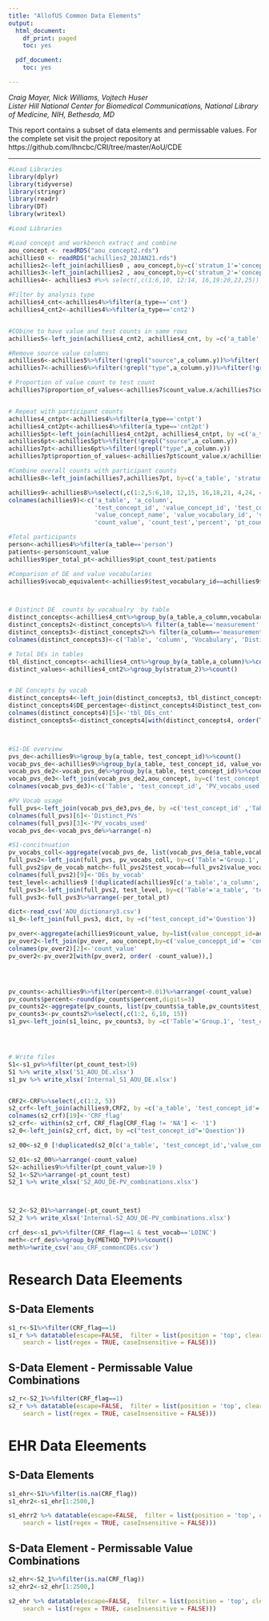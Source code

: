 ---
title: "AllofUS Common Data Elements"
output:
  html_document:
    df_print: paged
    toc: yes

  pdf_document:
    toc: yes

---
*Craig Mayer, Nick Williams, Vojtech Huser*  
*Lister Hill National Center for Biomedical Communications, National Library of Medicine, NIH, Bethesda, MD*


This report contains a subset of data elements and permissable values. For the complete set visit the project repository  at https://github.com/lhncbc/CRI/tree/master/AoU/CDE

---
```{r libraries, message=FALSE, echo=FALSE}
#Load Libraries
library(dplyr)
library(tidyverse)
library(stringr)
library(readr)
library(DT)
library(writexl)

```





```{r DataLoad, message=FALSE, echo=FALSE}
#Load Libraries

#Load concept and workbench extract and combine
aou_concept <- readRDS("aou_concept2.rds")
achillies0 <- readRDS("achillies2_20JAN21.rds")
achillies2<-left_join(achillies0 , aou_concept,by=c('stratum_1'='concept_id'))
achillies3<-left_join(achillies2 , aou_concept,by=c('stratum_2'='concept_id'))
achillies4<- achillies3 #%>% select(,c(1:6,10, 12:14, 16,19:20,22,25))
```


```{r code, message=FALSE, echo=FALSE}

#Filter by analysis type
achillies4_cnt<-achillies4%>%filter(a_type=='cnt')
achillies4_cnt2<-achillies4%>%filter(a_type=='cnt2')


#CObine to have value and test counts in same rows
achillies5<-left_join(achillies4_cnt2, achillies4_cnt, by =c('a_table', "stratum_1"))

#Remove source value columns
achillies6<-achillies5%>%filter(!grepl("source",a_column.y))%>%filter(!grepl("source",a_column.x))
achillies7<-achillies6%>%filter(!grepl("type",a_column.y))%>%filter(!grepl("type",a_column.x))

# Proportion of value count to test count
achillies7$proportion_of_values<-achillies7$count_value.x/achillies7$count_value.y


# Repeat with participant counts
achillies4_cntpt<-achillies4%>%filter(a_type=='cntpt')
achillies4_cnt2pt<-achillies4%>%filter(a_type=='cnt2pt')
achillies5pt<-left_join(achillies4_cnt2pt, achillies4_cntpt, by =c('a_table', "stratum_1"))
achillies6pt<-achillies5pt%>%filter(!grepl("source",a_column.y))
achillies7pt<-achillies6pt%>%filter(!grepl("type",a_column.y))
achillies7pt$proportion_of_values<-achillies7pt$count_value.x/achillies7pt$count_value.y

#Combine overall counts with participant counts
achillies8<-left_join(achillies7,achillies7pt, by=c('a_table', 'stratum_1', 'stratum_2.x') )

achillies9<-achillies8%>%select(,c(1:2,5:6,10, 12,15, 16,18,21, 4,24, 41,44, 62, 79) )
colnames(achillies9)<-c('a_table', 'a_column', 
                        'test_concept_id', 'value_concept_id', 'test_concept_name', 'test_vocabulary_id', 'test_code',
                        'value_concept_name', 'value_vocabulary_id', 'value_code',
                        'count_value', 'count_test','percent', 'pt_count_value', 'pt_count_test','pt_percent')

#Total participants
person<-achillies4%>%filter(a_table=='person')
patients<-person$count_value
achillies9$per_total_pt<-achillies9$pt_count_test/patients

#Comparison of DE and value vocabularies
achillies9$vocab_equivalent<-achillies9$test_vocabulary_id==achillies9$value_vocabulary_id



# Distinct DE  counts by vocabualry  by table
distinct_concepts<-achillies4_cnt%>%group_by(a_table,a_column,vocabulary_id.x)%>%count()
distinct_concepts2<-distinct_concepts%>% filter(a_table=='measurement'|a_table=='observation')
distinct_concepts3<-distinct_concepts2%>% filter(a_column=='measurement_concept_id'|a_column=='observation_concept_id')
colnames(distinct_concepts3)<-c('Table', 'column', 'Vocabulary', 'Distinct_test_concepts')

# Total DEs in tables
tbl_distinct_concepts<-achillies4_cnt%>%group_by(a_table,a_column)%>%count()
distinct_values<-achillies4_cnt2%>%group_by(stratum_2)%>%count()


# DE Concepts by vocab
distinct_concepts4<-left_join(distinct_concepts3, tbl_distinct_concepts, by =c('Table'='a_table','column'='a_column'))
distinct_concepts4$DE_percentage<-distinct_concepts4$Distinct_test_concepts/distinct_concepts4$n
colnames(distinct_concepts4)[5]<-'tbl_DEs_cnt'
distinct_concepts5<-distinct_concepts4[with(distinct_concepts4, order(Table, -DE_percentage)),]



#S1-DE overview
pvs_de<-achillies9%>%group_by(a_table, test_concept_id)%>%count()
vocab_pvs_de<-achillies9%>%group_by(a_table, test_concept_id, value_vocabulary_id)%>%count()
vocab_pvs_de2<-vocab_pvs_de%>%group_by(a_table, test_concept_id)%>%count()
vocab_pvs_de3<-left_join(vocab_pvs_de2,aou_concept, by=c('test_concept_id' = 'concept_id') )%>%select(1:4, 6)
colnames(vocab_pvs_de3)<-c('Table', 'test_concept_id', 'PV_vocabs_used', 'test_name', 'test_vocab')

#PV Vocab usage
full_pvs<-left_join(vocab_pvs_de3,pvs_de, by =c('test_concept_id' ,'Table'='a_table'))
colnames(full_pvs)[6]<-'Distinct_PVs'
colnames(full_pvs)[3]<-'PV_vocabs_used'
vocab_pvs_de<-vocab_pvs_de%>%arrange(-n)

#S1-concitnuation
pv_vocabs_coll<-aggregate(vocab_pvs_de, list(vocab_pvs_de$a_table,vocab_pvs_de$test_concept_id), paste, collapse="|")
full_pvs2<-left_join(full_pvs, pv_vocabs_coll, by=c('Table'='Group.1', 'test_concept_id'='Group.2'))%>%select(,c(1:6,9,10))
full_pvs2$pv_de_vocab_match<-full_pvs2$test_vocab==full_pvs2$value_vocabulary_id
colnames(full_pvs2)[9]<-'DEs_by_vocab'
test_level<-achillies9 [!duplicated(achillies9[c('a_table','a_column', 'test_concept_id')]),]
full_pvs3<-left_join(full_pvs2, test_level, by=c('Table'='a_table', 'test_concept_id'))%>%select(,c(1:2, 4,5, 14,19, 22, 24, 3,6) )
full_pvs3<-full_pvs3%>%arrange(-per_total_pt)

dict<-read_csv('AOU_dictionary3.csv')
s1_0<-left_join(full_pvs3, dict, by =c("test_concept_id"='Question'))

pv_over<-aggregate(achillies9$count_value, by=list(value_conceppt_id=achillies9$value_conceppt_id), FUN=sum)
pv_over2<-left_join(pv_over, aou_concept,by=c('value_conceppt_id'= 'concept_id'))%>%select(,c(1:3,5,8))
colnames(pv_over2)[2]<-'count_value'
pv_over2<-pv_over2[with(pv_over2, order( -count_value)),]




pv_counts<-achillies9%>%filter(percent>0.01)%>%arrange(-count_value)
pv_counts$percent<-round(pv_counts$percent,digits=3)
pv_counts2<-aggregate(pv_counts, list(pv_counts$a_table,pv_counts$test_concept_id), paste, collapse="|")
pv_counts3<-pv_counts2%>%select(,c(1:2, 6,10, 15))
s1_pv<-left_join(s1_loinc, pv_counts3, by =c('Table'='Group.1', 'test_concept_id'='Group.2') )




# Write files
S1<-s1_pv%>%filter(pt_count_test>19)
S1 %>% write_xlsx('S1_AOU_DE.xlsx')
s1_pv %>% write_xlsx('Internal_S1_AOU_DE.xlsx')


CRF2<-CRF%>%select(,c(1:2, 5))
s2_crf<-left_join(achillies9,CRF2, by =c('a_table', 'test_concept_id'='stratum_1'))%>%select(,c(1:19))
colnames(s2_crf)[19]<-'CRF_flag'
s2_crf<- within(s2_crf, CRF_flag[CRF_flag != 'NA'] <- '1')
s2_0<-left_join(s2_crf, dict, by =c("test_concept_id"='Question'))

s2_00<-s2_0 [!duplicated(s2_0[c('a_table', 'test_concept_id','value_concept_id')]),]

S2_01<-s2_00%>%arrange(-count_value)
S2<-achillies9%>%filter(pt_count_value>19 )
S2_1<-S2%>%arrange(-pt_count_test)
S2_1 %>% write_xlsx('S2_AOU_DE-PV_combinations.xlsx')



S2_2<-S2_01%>%arrange(-pt_count_test)
S2_2 %>% write_xlsx('Internal-S2_AOU_DE-PV_combinations.xlsx')

crf_des<-s1_pv%>%filter(CRF_flag==1 & test_vocab=='LOINC')
meth<-crf_des%>%group_by(METHOD_TYP)%>%count()
meth%>%write_csv('aou_CRF_commonCDEs.csv')
```



# Research Data Eleements
## S-Data Elements

```{r S-CRF_DEs, message=FALSE, echo=FALSE}
s1_r<-S1%>%filter(CRF_flag==1)
s1_r %>% datatable(escape=FALSE,  filter = list(position = 'top', clear = FALSE),options = list(
    search = list(regex = TRUE, caseInsensitive = FALSE)))
```


## S-Data Element - Permissable Value Combinations
```{r S2-crf, message=FALSE, echo=FALSE}
s2_r<-S2_1%>%filter(CRF_flag==1)
s2_r %>% datatable(escape=FALSE,  filter = list(position = 'top', clear = FALSE),options = list(
    search = list(regex = TRUE, caseInsensitive = FALSE)))


```



# EHR Data Eleements
## S-Data Elements

```{r S-CRF_DEs, message=FALSE, echo=FALSE}
s1_ehr<-S1%>%filter(is.na(CRF_flag))
s1_ehr2<-s1_ehr[1:2500,]

s1_ehrr2 %>% datatable(escape=FALSE,  filter = list(position = 'top', clear = FALSE),options = list(
    search = list(regex = TRUE, caseInsensitive = FALSE)))
```


## S-Data Element - Permissable Value Combinations
```{r S2-m, message=FALSE, echo=FALSE}
s2_ehr<-S2_1%>%filter(is.na(CRF_flag))
s2_ehr2<-s2_ehr[1:2500,]

s2_ehr %>% datatable(escape=FALSE,  filter = list(position = 'top', clear = FALSE),options = list(
    search = list(regex = TRUE, caseInsensitive = FALSE)))


```


